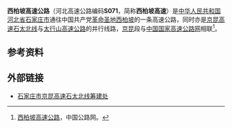 {{expand|time=2014-06-14T16:49:18+00:00}}
{{中国高速公路信息框
| 省名 = 冀
| 编号 = S071
| 名称 = 西柏坡高速公路
| 地圖 = 
| 路線簡稱 = 西柏坡
| 最近通車日期 = 
| 规划总里程 = 71.36
| 起點 = [[河北省|河北省]][[石家庄市|石家庄市]][[新华区|新华区]]
| 終點 = [[河北省|河北省]][[石家庄市|石家庄市]][[平山县|平山县]][[西柏坡|西柏坡]]
| 出口處數 = 平山东焦<br />S202、井陉、东回舍<br />S301、平山、温塘<br />西柏坡
| 服务区数 = [[鹿泉服务区|鹿泉服务区]]<br />[[平山服务区|平山服务区]]<br />[[岗南服务区|岗南服务区]]<br />[[西柏坡服务区|西柏坡服务区]]
}}

'''西柏坡高速公路'''（河北高速公路编码'''S071'''，简称'''西柏坡高速'''）是[[中华人民共和国|中华人民共和国]][[河北省|河北省]][[石家庄市|石家庄市]]通往中国共产党[[革命圣地|革命圣地]][[西柏坡|西柏坡]]的一条高速公路，同时亦是[[京昆高速石太北线|京昆高速石太北线]]与[[太行山高速公路|太行山高速公路]]的并行线路，[[京昆高速公路|京昆]]段与[[中国国家高速公路网|中国国家高速公路网]]相联<ref name="测试">[http://www.chinahighway.com/news/2011/505743.php 西柏坡高速公路]，中国公路网。</ref>。

==参考资料==
<references />

==外部链接==
* [http://www.jkgsstbx.com/ 石家庄市京昆高速石太北线筹建处]

{{河北省高速公路}}